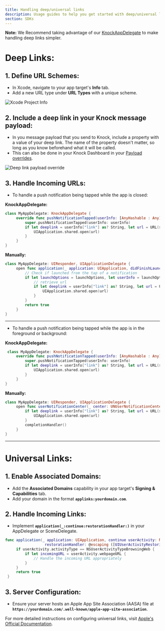 ```yaml
---
title: Handling deep/universal links
description: Usage guides to help you get started with deep/universal linking in the iOS Knock SDK.
section: SDKs
---
```


**Note:** We Recommend taking advantage of our [KnockAppDelegate](/sdks/ios/reference#knockappdelegate) to make handling deep links simpler.

# Deep Links:

## 1. Define URL Schemes:

- In Xcode, navigate to your app target's **Info** tab.
- Add a new URL type under **URL Types** with a unique scheme.

<img
  src="/images/xcode-project-info.png"
  alt="Xcode Project Info"
  className="rounded-md mx-auto border border-gray-200"
  width={800}
  height={450}
/>

## 2. Include a deep link in your Knock message payload:

- In you message payload that you send to Knock, include a property with a value of your deep link. The name of the property doesn't matter, so long as you know beforehand what it will be called.
- This can also be done in your Knock Dashboard in your [Payload overrides](https://docs.knock.app/integrations/push/overview#push-overrides).

<img
  src="/images/deep-link-payload-override.png"
  alt="Deep link payload override"
  className="rounded-md mx-auto border border-gray-200"
  width={800}
  height={450}
/>

## 3. Handle Incoming URLs:

- To handle a push notification being tapped while the app is closed:

**KnockAppDelegate:**

```swift
class MyAppDelegate: KnockAppDelegate {
     override func pushNotificationTapped(userInfo: [AnyHashable : Any]) {
         super.pushNotificationTapped(userInfo: userInfo)
         if let deeplink = userInfo["link"] as? String, let url = URL(string: deeplink) {
             UIApplication.shared.open(url)
         }
     }
}
```

**Manually:**

```swift
class MyAppDelegate: UIResponder, UIApplicationDelegate {
     open func application(_ application: UIApplication, didFinishLaunchingWithOptions launchOptions: [UIApplication.LaunchOptionsKey : Any]? = nil) -> Bool {
         // Check if launched from the tap of a notification
         if let launchOptions = launchOptions, let userInfo = launchOptions[.remoteNotification] as? [String: AnyObject] {
             // retrieve url
             if let deeplink = userInfo["link"] as? String, let url = URL(string: deeplink) {
                 UIApplication.shared.open(url)
             }
         }
         return true
     }
}
```

---

- To handle a push notification being tapped while the app is in the foreground or background:

**KnockAppDelegate:**

```swift
 class MyAppDelegate: KnockAppDelegate {
     override func pushNotificationTapped(userInfo: [AnyHashable : Any]) {
         super.pushNotificationTapped(userInfo: userInfo)
         if let deeplink = userInfo["link"] as? String, let url = URL(string: deeplink) {
             UIApplication.shared.open(url)
         }
     }
}
```

**Manually:**

```swift
class MyAppDelegate: UIResponder, UIApplicationDelegate {
     open func userNotificationCenter(_ center: UNUserNotificationCenter, didReceive response: UNNotificationResponse, withCompletionHandler completionHandler: @escaping () -> Void) {
         if let deeplink = userInfo["link"] as? String, let url = URL(string: deeplink) {
             UIApplication.shared.open(url)
         }
         completionHandler()
     }
}
```

---

# Universal Links:

## 1. Enable Associated Domains:

- Add the **Associated Domains** capability in your app target's **Signing & Capabilities** tab.
- Add your domain in the format **`applinks:yourdomain.com`**.

## 2. Handle Incoming Links:

- Implement **`application(_:continue:restorationHandler:)`** in your AppDelegate or SceneDelegate.

```swift
func application(_ application: UIApplication, continue userActivity: NSUserActivity,
                  restorationHandler: @escaping ([UIUserActivityRestoring]?) -> Void) -> Bool {
     if userActivity.activityType == NSUserActivityTypeBrowsingWeb {
         if let incomingURL = userActivity.webpageURL {
             // Handle the incoming URL appropriately
         }
     }
     return true
 }
```

## 3. Server Configuration:

- Ensure your server hosts an Apple App Site Association (AASA) file at **`https://yourdomain.com/.well-known/apple-app-site-association`**.

For more detailed instructions on configuring universal links, visit [Apple's Official Documentation](https://developer.apple.com/documentation/xcode/supporting-universal-links-in-your-app).
